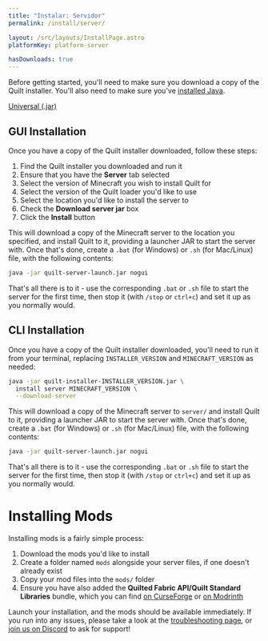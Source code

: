 ```yaml
---
title: "Instalar: Servidor"
permalink: /install/server/

layout: /src/layouts/InstallPage.astro
platformKey: platform-server

hasDownloads: true
---
```



Before getting started, you'll need to make sure you download a copy of the Quilt installer. You'll also need to make sure you've [installed Java](https://java.com/en/download).

<div class="field is-horizontal">
	<InstallerVersion />
	<div class="field-body">
		<div class="field">
			<div class="control">
				<a
					id="universal-download"
					href="https://maven.quiltmc.org/repository/release/org/quiltmc/quilt-installer/latest/quilt-installer-latest.jar"
					class="button is-primary mt-1"
				>
					Universal (.jar)
				</a>
			</div>
		</div>
	</div>
</div>

## GUI Installation

Once you have a copy of the Quilt installer downloaded, follow these steps:

1. Find the Quilt installer you downloaded and run it
2. Ensure that you have the **Server** tab selected
3. Select the version of Minecraft you wish to install Quilt for
4. Select the version of the Quilt loader you'd like to use
5. Select the location you'd like to install the server to
6. Check the **Download server jar** box
7. Click the **Install** button

This will download a copy of the Minecraft server to the location you specified, and install Quilt to it, providing a launcher JAR to start the server with. Once that's done, create a `.bat` (for Windows) or `.sh` (for Mac/Linux) file, with the following contents:

```bash
java -jar quilt-server-launch.jar nogui
```

That's all there is to it - use the corresponding `.bat` or `.sh` file to start the server for the first time, then stop it (with `/stop` or `ctrl+c`) and set it up as you normally would.

## CLI Installation

Once you have a copy of the Quilt installer downloaded, you'll need to run it from your terminal, replacing `INSTALLER_VERSION` and `MINECRAFT_VERSION` as needed:

```bash
java -jar quilt-installer-INSTALLER_VERSION.jar \
  install server MINECRAFT_VERSION \
  --download-server
```

This will download a copy of the Minecraft server to `server/` and install Quilt to it, providing a launcher JAR to start the server with. Once that's done, create a `.bat` (for Windows) or `.sh` (for Mac/Linux) file, with the following contents:

```bash
java -jar quilt-server-launch.jar nogui
```

That's all there is to it - use the corresponding `.bat` or `.sh` file to start the server for the first time, then stop it (with `/stop` or `ctrl+c`) and set it up as you normally would.

# Installing Mods

Installing mods is a fairly simple process:

1. Download the mods you'd like to install
2. Create a folder named `mods` alongside your server files, if one doesn't already exist
3. Copy your mod files into the `mods/` folder
4. Ensure you have also added the **Quilted Fabric API/Quilt Standard Libraries** bundle, which you can find [on CurseForge](https://www.curseforge.com/minecraft/mc-mods/qsl) or [on Modrinth](https://modrinth.com/mod/qsl)

Launch your installation, and the mods should be available immediately. If you run into any issues, please take a look at the [troubleshooting page](/en/usage/troubleshooting), or [join us on Discord](https://discord.quiltmc.org) to ask for support!
